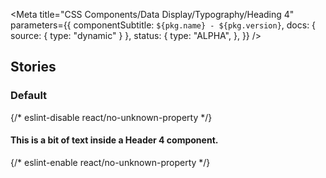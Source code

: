 
<Meta
  title="CSS Components/Data Display/Typography/Heading 4"
  parameters={{
    componentSubtitle: `${pkg.name} - ${pkg.version}`,
    docs: { source: { type: "dynamic" } },
    status: {
      type: "ALPHA",
    },
  }}
/>

<DesignTokenDocBlock categoryName="Heading4" viewType="table" />

## Stories

### Default

<Canvas>
  {/* eslint-disable react/no-unknown-property */}
  <Story name="Default">
    <h4 class="denhaag-heading-4">This is a bit of text inside a Header 4 component.</h4>
  </Story>
  {/* eslint-enable react/no-unknown-property */}
</Canvas>
